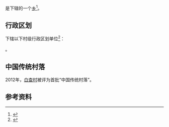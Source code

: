 {{中国乡级行政区|46/90/07/201/000}}

'''{{PAGENAMEBASE}}'''是{{PRC admin/fullname|46/90/07/201/000|3}}下辖的一个[[乡_(中华人民共和国)|乡]]<ref>{{PRC admin/ref sgc|{{PRC admin/parent|46/90/07/201/000}}}}</ref>。

== 行政区划 ==
{{PAGENAMEBASE}}下辖以下村级行政区划单位<ref>{{PRC admin/ref sgc|46/90/07/201/000}}</ref>：

{{PRC admin/children|46/90/07/201/000}}。

==中国传统村落==
2012年，[[白查村|白查村]]被评为首批“中国传统村落”。

== 参考资料 ==
{{reflist}}

{{海南行政区划小作品}}
{{PRC admin/navcat|46/90/07/201/000}}